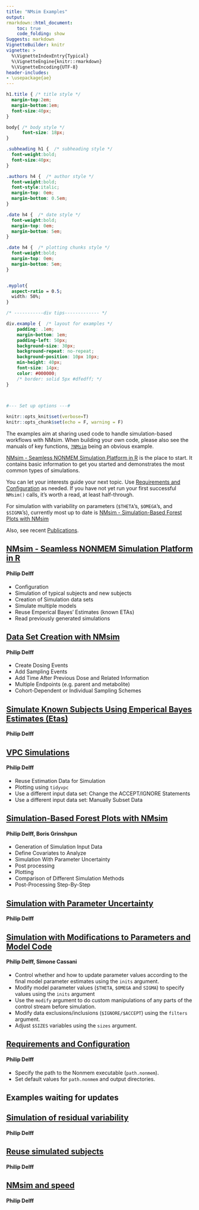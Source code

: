 ```yaml
---
title: "NMsim Examples"
output:
rmarkdown::html_document:
    toc: true
    code_folding: show
Suggests: markdown
VignetteBuilder: knitr
vignette: >
  %\VignetteIndexEntry{Typical}
  %\VignetteEngine{knitr::rmarkdown}
  %\VignetteEncoding{UTF-8}
header-includes:
- \usepackage{ae}
---
```



```css

h1.title { /* title style */
  margin-top:2em;
  margin-bottom:1em;
  font-size:40px;
}

body{ /* body style */
      font-size: 18px;
}

.subheading h1 {  /* subheading style */
  font-weight:bold;
  font-size:40px;
}

.authors h4 {  /* author style */
  font-weight:bold;
  font-style:italic;
  margin-top: 0em;
  margin-bottom: 0.5em;
}

.date h4 {  /* date style */
  font-weight:bold;
  margin-top: 0em;
  margin-bottom: 5em;
}

.date h4 {  /* plotting chunks style */
  font-weight:bold;
  margin-top: 0em;
  margin-bottom: 5em;
}


.myplot{
  aspect-ratio = 0.5;
  width: 50%;
}

/* -----------div tips------------- */

div.example {  /* layout for examples */
    padding: .1em;
    margin-bottom: 1em;
    padding-left: 50px;
    background-size: 30px;
    background-repeat: no-repeat;
    background-position: 10px 10px;
    min-height: 40px;
    font-size: 14px;
    color: #000000;
    /* border: solid 5px #dfedff; */
}

  
``` 

```r
#--- Set up options ---# 

knitr::opts_knit$set(verbose=T)
knitr::opts_chunk$set(echo = F, warning = F)
```
The examples aim at sharing used code to handle simulation-based workflows with NMsim. When building your own code, please also see the manuals of key functions, [`?NMsim`](https://nmautoverse.github.io/NMsim/reference/NMsim.html) being an obvious example. 

[NMsim - Seamless NONMEM Simulation Platform in R](NMsim-intro.html) is the place to start. It contains basic information to get you started and demonstrates the most common types of simulations.

You can let your interests guide your next topic. Use [Requirements and Configuration](NMsim-config.html) as needed. If you have not yet run your first successful `NMsim()` calls, it's worth a read, at least half-through.

For simulation with variability on parameters (`$THETA`'s, `$OMEGA`'s, and `$SIGMA`'s), currently most up to date is [NMsim - Simulation-Based Forest Plots with NMsim](NMsim-forest.html)

Also, see recent [Publications](NMsim-publications.html).

:::example

## [**NMsim - Seamless NONMEM Simulation Platform in R**](NMsim-intro.html)

#### Philip Delff {.authors}

 - Configuration  
 - Simulation of typical subjects and new subjects  
 - Creation of Simulation data sets  
 - Simulate multiple models  
 - Reuse Emperical Bayes' Estimates (known ETAs)  
 - Read previously generated simulations  

:::


:::example
## [**Data Set Creation with NMsim**](NMsim-DataCreate.html)

#### Philip Delff {.authors}
 - Create Dosing Events
 - Add Sampling Events
 - Add Time After Previous Dose and Related Information
 - Multiple Endpoints (e.g. parent and metabolite)
 - Cohort-Dependent or Individual Sampling Schemes
 
:::

:::example
## [**Simulate Known Subjects Using Emperical Bayes Estimates (Etas)**](NMsim-known.html)

#### Philip Delff {.authors}
:::

:::example
## [**VPC Simulations**](NMsim-VPC.html)

#### Philip Delff {.authors}
 - Reuse Estimation Data for Simulation
 - Plotting using `tidyvpc`
 - Use a different input data set: Change the ACCEPT/IGNORE Statements
 - Use a different input data set: Manually Subset Data

:::

:::example
## [**Simulation-Based Forest Plots with NMsim**](NMsim-forest.html)

#### Philip Delff, Boris Grinshpun {.authors}
 - Generation of Simulation Input Data
 - Define Covariates to Analyze
 - Simulation With Parameter Uncertainty
 - Post processing 
 - Plotting
 - Comparison of Different Simulation Methods
 - Post-Processing Step-By-Step

:::

:::example
## [**Simulation with Parameter Uncertainty**](NMsim-ParamUncertain.html)

#### Philip Delff {.authors}
:::


:::example
## [**Simulation with Modifications to Parameters and Model Code**](NMsim-modify-model.html)

#### Philip Delff, Simone Cassani {.authors}
- Control whether and how to update parameter values according to the final model parameter estimates using the `inits` argument.
- Modify model parameter values (`$THETA`, `$OMEGA` and `SIGMA`) to specify values using the `inits` argument
- Use the `modify` argument to do custom manipulations of any parts of the control stream before simulation. 
- Modify data exclusions/inclusions (`$IGNORE/$ACCEPT`) using the `filters` argument.
- Adjust `$SIZES` variables using the `sizes` argument. 

:::


:::example
## [**Requirements and Configuration**](NMsim-config.html)

#### Philip Delff {.authors}

- Specify the path to the Nonmem executable (`path.nonmem`).  
- Set default values for `path.nonmem` and output directories. 

:::

## Examples waiting for updates
	

:::example
## [**Simulation of residual variability**](NMsim-ResidVar.html)

#### Philip Delff {.authors}
:::


:::example
## [**Reuse simulated subjects**](NMsim-ReuseSimSubjects.html)

#### Philip Delff {.authors}
:::


:::example
## [**NMsim and speed**](NMsim-speed.html)

#### Philip Delff {.authors}
:::
